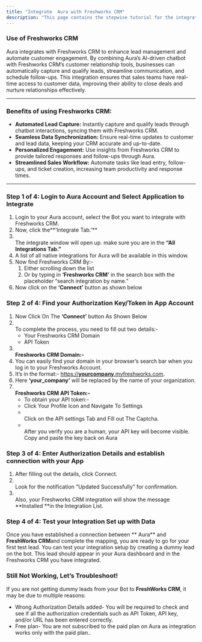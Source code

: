 ```yaml
---
title: "Integrate  Aura with Freshworks CRM"
description: "This page contains the stepwise tutorial for the integration with  Aura"
---
```


### **Use of Freshworks CRM**

 Aura integrates with Freshworks CRM to enhance lead management and automate customer engagement. By combining  Aura’s AI-driven chatbot with Freshworks CRM’s customer relationship tools, businesses can automatically capture and qualify leads, streamline communication, and schedule follow-ups. This integration ensures that sales teams have real-time access to customer data, improving their ability to close deals and nurture relationships effectively.

---

### **Benefits of using Freshworks CRM:**

- **Automated Lead Capture:** Instantly capture and qualify leads through chatbot interactions, syncing them with Freshworks CRM.
- **Seamless Data Synchronization:** Ensure real-time updates to customer and lead data, keeping your CRM accurate and up-to-date.
- **Personalized Engagement:** Use insights from Freshworks CRM to provide tailored responses and follow-ups through  Aura.
- **Streamlined Sales Workflow:** Automate tasks like lead entry, follow-ups, and ticket creation, increasing team productivity and response times.

---

### **Step 1 of 4: Login to  Aura Account and Select Application to Integrate**

1. Login to your  Aura account, select the Bot you want to integrate with Freshworks CRM.
2. Now, click the**‘Integrate Tab.’** 
3. \
   The integrate window will open up. make sure you are in the **“All Integrations Tab.”**
4. A list of all native integrations for  Aura will be available in this window.
5. Now find Freshworks CRM By:-
   1. Either scrolling down the list
   2. Or by typing in **‘Freshworks CRM’** in the search box with the placeholder “search integration by name.”
6. Now click on the **‘Connect’** button as shown below

### **Step 2 of 4: Find your Authorization Key/Token in App Account**

1. Now Click On The **‘Connect’** button As Shown Below
2. \
   To complete the process, you need to fill out two details:-
   - Your Freshworks CRM Domain
   - API Token
3. **\
   Freshworks CRM Domain:-**
4. You can easily find your domain in your browser’s search bar when you log in to your Freshworks Account.
5. It’s in the format:- [https://**yourcompany**.myfreshworks.com](https://yourcompany.myfreshworks.com).
6. Here **‘your_company’** will be replaced by the name of your organization.
7. **\
   Freshworks CRM API Token:-**
   - To obtain your API token:-
   - Click Your Profile Icon and Navigate To Settings
   - \
     Click on the API settings Tab and Fill out The Captcha.
   - \
     After you verify you are a human, your API key will become visible. Copy and paste the key back on  Aura

### **Step 3 of 4: Enter Authorization Details and establish connection with your App**

1. After filling out the details, click Connect.
2. \
   Look for the notification “Updated Successfully” for confirmation.
3. \
   Also, your Freshworks CRM integration will show the message **Installed **in the Integration List.

### **Step 4 of 4: Test your Integration Set up with Data**

Once you have established a connection between ** Aura** and **FreshWorks CRM**and complete the mapping, you are ready to go for your first test lead. You can test your integration setup by creating a dummy lead on the bot. This lead should appear in your  Aura dashboard and in the Freshworks CRM you have integrated.

### **Still Not Working, Let’s Troubleshoot\!**

If you are not getting dummy leads from your Bot to **FreshWorks CRM**, it may be due to multiple reasons:

- Wrong Authorization Details added- You will be required to check and see if all the authorization credentials such as API Token, API key, and/or URL has been entered correctly.
- Free plan- You are not subscribed to the paid plan on  Aura as integration works only with the paid plan..

 